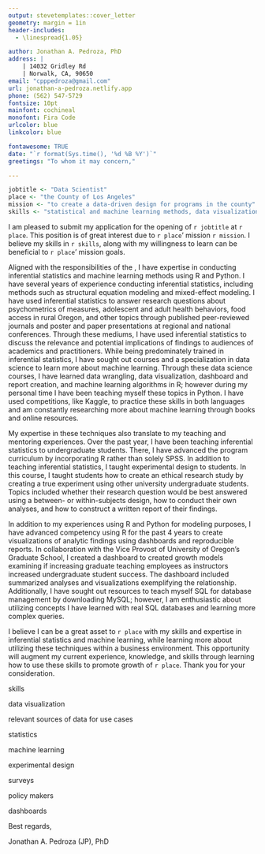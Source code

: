 ```yaml
---
output: stevetemplates::cover_letter
geometry: margin = 1in
header-includes:
  - \linespread{1.05}

author: Jonathan A. Pedroza, PhD
address: |
    | 14032 Gridley Rd
    | Norwalk, CA, 90650
email: "cpppedroza@gmail.com"
url: jonathan-a-pedroza.netlify.app
phone: (562) 547-5729
fontsize: 10pt
mainfont: cochineal
monofont: Fira Code
urlcolor: blue
linkcolor: blue

fontawesome: TRUE
date: "`r format(Sys.time(), '%d %B %Y')`"
greetings: "To whom it may concern,"

---
```


```r
jobtitle <- "Data Scientist"
place <- "the County of Los Angeles"
mission <- "to create a data-driven design for programs in the county"
skills <- "statistical and machine learning methods, data visualization, and experimental design"
```

I am pleased to submit my application for the opening of `r jobtitle` at `r place`. This position is of great interest due to `r place`' mission `r mission`. I believe my skills in `r skills`, along with my willingness to learn can be beneficial to `r place`' mission goals.  

Aligned with the responsibilities of the \hyperlink{google.com}{position}, I have expertise in conducting inferential statistics and machine learning methods using R and Python. I have several years of experience conducting inferential statistics, including methods such as structural equation modeling and mixed-effect modeling. I have used inferential statistics to answer research questions about psychometrics of measures, adolescent and adult health behaviors, food access in rural Oregon, and other topics through published peer-reviewed journals and poster and paper presentations at regional and national conferences. Through these mediums, I have used inferential statistics to discuss the relevance and potential implications of findings to audiences of academics and practitioners. While being predominately trained in inferential statistics, I have sought out courses and a specialization in data science to learn more about machine learning. Through these data science courses, I have learned data wrangling, data visualization, dashboard and report creation, and machine learning algorithms in R; however during my personal time I have been teaching myself these topics in Python. I have used competitions, like Kaggle, to practice these skills in both languages and am constantly researching more about machine learning through books and online resources.  

My expertise in these techniques also translate to my teaching and mentoring experiences. Over the past year, I have been teaching inferential statistics to undergraduate students. There, I have advanced the program curriculum by incorporating R rather than solely SPSS. In addition to teaching inferential statistics, I taught experimental design to students. In this course, I taught students how to create an ethical research study by creating a true experiment using other university undergraduate students. Topics included whether their research question would be best answered using a between- or within-subjects design, how to conduct their own analyses, and how to construct a written report of their findings. 

In addition to my experiences using R and Python for modeling purposes, I have advanced competency using R for the past 4 years to create visualizations of analytic findings using dashboards and reproducible reports. In collaboration with the Vice Provost of University of Oregon's Graduate School, I created a dashboard to created growth models examining if increasing graduate teaching employees as instructors increased undergraduate student success. The dashboard included summarized analyses and visualizations exemplifying the relationship. Additionally, I have sought out resources to teach myself SQL for database management by downloading MySQL; however, I am enthusiastic about utilizing concepts I have learned with real SQL databases and learning more complex queries.

I believe I can be a great asset to `r place` with my skills and expertise in inferential statistics and machine learning, while learning more about utilizing these techniques within a business environment. This opportunity will augment my current experience, knowledge, and skills through learning how to use these skills to promote growth of `r place`. Thank you for your consideration.

skills

data visualization

relevant sources of data for use cases

statistics

machine learning

experimental design

surveys

policy makers

dashboards




Best regards,

Jonathan A. Pedroza (JP), PhD
